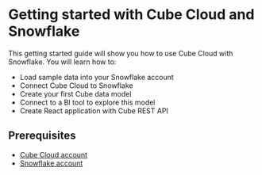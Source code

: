 # Getting started with Cube Cloud and Snowflake

This getting started guide will show you how to use Cube Cloud with Snowflake.
You will learn how to:

- Load sample data into your Snowflake account
- Connect Cube Cloud to Snowflake
- Create your first Cube data model
- Connect to a BI tool to explore this model
- Create React application with Cube REST API

## Prerequisites

- [Cube Cloud account](https://cubecloud.dev/auth/signup)
- [Snowflake account](https://signup.snowflake.com/)
